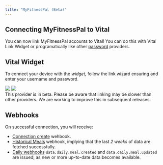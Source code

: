 ```yaml
---
title: "MyFitnessPal (Beta)"
---
```


## Connecting MyFitnessPal to Vital

You can now link MyFitnessPal accounts to Vital! You can do this with Vital Link Widget or programatically like other [password](/api-reference/link/link-email-provider) providers.

## Vital Widget

To connect your device with the _widget_, follow the link wizard ensuring and enter your username and password.

<Frame>
  <img
    src="/img/my_fitness_pal_link_search.jpg"
    className="w-2/5 block mx-auto"
  />
  <img
    src="/img/my_fitness_pal_link_credentials.jpg"
    className="w-2/5 block mx-auto"
  />
</Frame>

<br />

<Info>
  This provider is in beta. Please be aware that linking may be slower than
  other providers. We are working to improve this in subsequent releases.
</Info>

## Webhooks

On successful connection, you will receive:

- [Connection create](/webhooks/data_flow#connection-created) wehbook.
- [Historical Meals](/webhooks/data_flow#historical-data-flow) webhook, implying that the last _2 weeks_ of data are fetched successfully.
- [Daily webhooks](/webhooks/data_flow#daily-data-flow) `data.daily.meal.created` and `data.daily.meal.updated` are issued, as new or more up-to-date data becomes available.
